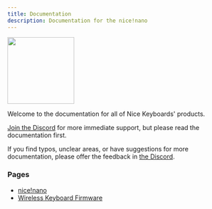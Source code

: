 ```yaml
---
title: Documentation
description: Documentation for the nice!nano
---
```


<img src="/nice2outline.svg" style="height: 150px"/>

Welcome to the documentation for all of Nice Keyboards' products.

[Join the Discord](https://discord.gg/CHd6hUy) for more immediate support, but please read the documentation first.

If you find typos, unclear areas, or have suggestions for more documentation, please offer the feedback in [the Discord](https://discord.gg/CHd6hUy).

### Pages
- [nice!nano](/docs/nice-nano/)
- [Wireless Keyboard Firmware](/docs/wireless-firmware/)
